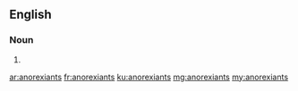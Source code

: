 ==English==

===Noun===
{{head|en|noun plural form}}

# {{plural of|anorexiant|lang=en}}

[[ar:anorexiants]]
[[fr:anorexiants]]
[[ku:anorexiants]]
[[mg:anorexiants]]
[[my:anorexiants]]